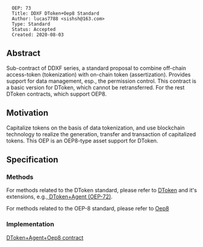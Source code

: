 <pre>
  OEP: 73
  Title: DDXF DToken+Oep8 Standard
  Author: lucas7788 <sishsh@163.com>
  Type: Standard
  Status: Accepted
  Created: 2020-08-03
</pre>

==Abstract==

Sub-contract of DDXF series, a standard proposal to combine off-chain access-token (tokenization) with on-chain token (assertization). Provides support for data management, esp., the permission control. This contract is a basic version for DToken, which cannot be retransferred. For the rest DToken contracts, which support OEP8.


==Motivation==
Capitalize tokens on the basis of data tokenization, and use blockchain technology to realize the generation, transfer and transaction of capitalized tokens. This OEP is an OEP8-type asset support for DToken.

==Specification==

===Methods===


For methods related to the DToken standard, please refer to
[[https://github.com/ontio/OEPs/blob/master/OEPS/OEP-71.md | DToken]] and it's extensions,
e.g.,[[https://github.com/ontio/OEPs/blob/master/OEPS/OEP-72.md | DToken+Agent (OEP-72)]].



For methods related to the OEP-8 standard, please refer to
[[https://github.com/ontio/OEPs/blob/master/OEPS/OEP-8.mediawiki|Oep8]]


===Implementation===

[[https://github.com/ont-bizsuite/ddxf-contract-suite/tree/master/contracts/dtoken|DToken+Agent+Oep8 contract]]